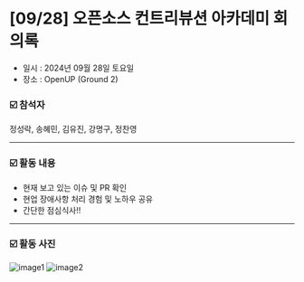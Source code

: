# [09/28] 오픈소스 컨트리뷰션 아카데미 회의록

- 일시 : 2024년 09월 28일 토요일
- 장소 : OpenUP (Ground 2)

### ☑️ 참석자

정성락, 송혜민, 김유진, 강명구, 정찬영

---

### ☑️ 활동 내용

- 현재 보고 있는 이슈 및 PR 확인
- 현업 장애사항 처리 경험 및 노하우 공유
- 간단한 점심식사!!

---

### ☑️ 활동 사진

![image1](./images/240928_1.jpeg)
![image2](./images/240928_2.jpeg)
